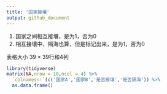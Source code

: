 ```yaml
---
title: '国家接壤'
output: github_document
---
```



1. 国家之间相互接壤，是为1，否为0
1. 相互接壤中，隔海也算，但是标记出来，是为1，否为0

表格大小 $39\times39$行和4列

```r
library(tidyverse)
matrix(NA,nrow = 10,ncol = 4) %>% 
  `colnames<-`(c('国家A','国家B','是否接壤','是否隔海')) %>% 
  as.data.frame()
```
